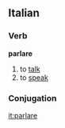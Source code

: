 ==Italian==
===Verb===
'''parlare'''
# to [[talk]]
# to [[speak]]
===Conjugation===
{{it-conj-are|parl|avere}}

[[it:parlare]]